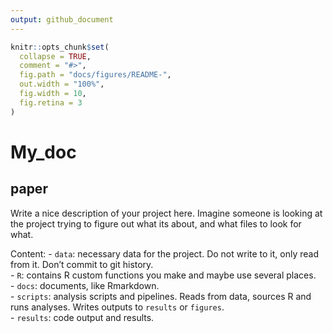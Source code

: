 ```yaml
---
output: github_document
---
```


<!-- README.md is generated from README.Rmd. Please edit that file -->

```r
knitr::opts_chunk$set(
  collapse = TRUE,
  comment = "#>",
  fig.path = "docs/figures/README-",
  out.width = "100%",
  fig.width = 10, 
  fig.retina = 3
)
```

# My_doc
## paper 

<!-- badges: start -->
<!-- badges: end -->

Write a nice description of your project here.
Imagine someone is looking at the project trying to figure out what its about, 
and what files to look for what.

Content:
- `data`: necessary data for the project. Do not write to it, only read from it. Don't commit to git history.  
- `R`: contains R custom functions you make and maybe use several places.  
- `docs`: documents, like Rmarkdown.  
- `scripts`: analysis scripts and pipelines. Reads from data, sources R and runs analyses. Writes outputs to `results` or `figures`.  
- `results`: code output and results.  
